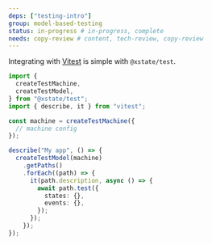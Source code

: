```yaml
---
deps: ["testing-intro"]
group: model-based-testing
status: in-progress # in-progress, complete
needs: copy-review # content, tech-review, copy-review
---
```


Integrating with [Vitest](https://vitest.dev) is simple with `@xstate/test`.

```ts
import {
  createTestMachine,
  createTestModel,
} from "@xstate/test";
import { describe, it } from "vitest";

const machine = createTestMachine({
  // machine config
});

describe("My app", () => {
  createTestModel(machine)
    .getPaths()
    .forEach((path) => {
      it(path.description, async () => {
        await path.test({
          states: {},
          events: {},
        });
      });
    });
});
```
